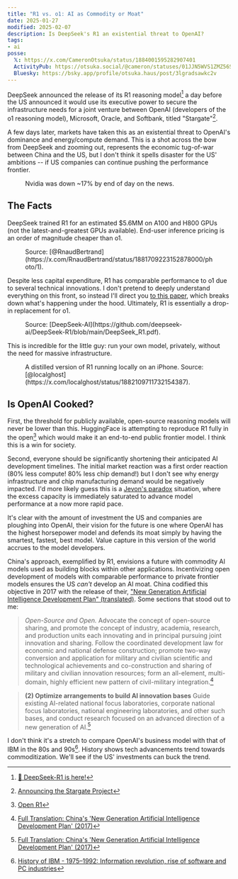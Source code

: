 ```yaml
---
title: "R1 vs. o1: AI as Commodity or Moat"
date: 2025-01-27
modified: 2025-02-07
description: Is DeepSeek's R1 an existential threat to OpenAI?
tags:
- ai
posse:
  𝕏: https://x.com/CameronOtsuka/status/1884001595282907401
  ActivityPub: https://otsuka.social/@cameron/statuses/01JJN5WVS1ZMZ56SK4T3YQ3J8Z
  Bluesky: https://bsky.app/profile/otsuka.haus/post/3lgradsawkc2v
---
```


<Picture src={dabbingMeme} alt="US - China AI model enjoyers Dabbing Dude meme" />

DeepSeek announced the release of its R1 reasoning model[^1] a day before the US announced it would use its executive power to secure the infrastructure needs for a joint venture between OpenAI (developers of the o1 reasoning model), Microsoft, Oracle, and Softbank, titled "Stargate"[^2].

A few days later, markets have taken this as an existential threat to OpenAI's dominance and energy/compute demand. This is a shot across the bow from DeepSeek and zooming out, represents the economic tug-of-war between China and the US, but I don't think it spells disaster for the US' ambitions -- if US companies can continue pushing the performance frontier.

<Figure image={nvda} alt="NVDA price action on 2025-01-27">
    Nvidia was down ~17% by end of day on the news.
</Figure>

## The Facts
DeepSeek trained R1 for an estimated $5.6MM on A100 and H800 GPUs (not the latest-and-greatest GPUs available). End-user inference pricing is an order of magnitude cheaper than o1.

<Figure image={inputOutputPricing} alt="Input/Output Pricing for o1-Class Inference Models ($/1M Tokens)">
    Source: [@RnaudBertrand](https://x.com/RnaudBertrand/status/1881709223152878000/photo/1).
</Figure>

Despite less capital expenditure, R1 has comparable performance to o1 due to several technical innovations. I don't pretend to deeply understand everything on this front, so instead I'll direct you [to this paper](https://github.com/deepseek-ai/DeepSeek-R1/blob/main/DeepSeek_R1.pdf), which breaks down what's happening under the hood. Ultimately, R1 is essentially a drop-in replacement for o1.

<Figure image={accuracyByBenchmark} alt="Accuracy / Percentile (%) by Benchmark">
    Source: [DeepSeek-AI](https://github.com/deepseek-ai/DeepSeek-R1/blob/main/DeepSeek_R1.pdf).
</Figure>

This is incredible for the little guy: run your own model, privately, without the need for massive infrastructure.

<Figure image={r1OniPhone} alt="R1 running locally on an iPhone" formats={['gif']}>
    A distilled version of R1 running locally on an iPhone. Source: [@localghost](https://x.com/localghost/status/1882109711732154387).
</Figure>

## Is OpenAI Cooked?
First, the threshold for publicly available, open-source reasoning models will never be lower than this. HuggingFace is attempting to reproduce R1 fully in the open[^3] which would make it an end-to-end public frontier model. I think this is a win for society.

Second, everyone should be significantly shortening their anticipated AI development timelines. The initial market reaction was a first order reaction (80% less compute! 80% less chip demand!) but I don't see why energy infrastructure and chip manufacturing demand would be negatively impacted. I'd more likely guess this is a [Jevon's paradox](https://en.wikipedia.org/wiki/Jevons_paradox) situation, where the excess capacity is immediately saturated to advance model performance at a now more rapid pace.

It's clear with the amount of investment the US and companies are ploughing into OpenAI, their vision for the future is one where OpenAI has the highest horsepower model and defends its moat simply by having the smartest, fastest, best model. Value capture in this version of the world accrues to the model developers.

China's approach, exemplified by R1, envisions a future with commodity AI models used as building blocks within other applications. Incentivizing open development of models with comparable performance to private frontier models ensures the US *can't* develop an AI moat. China codified this objective in 2017 with the release of their, ["New Generation Artificial Intelligence Development Plan" (translated)](https://digichina.stanford.edu/work/full-translation-chinas-new-generation-artificial-intelligence-development-plan-2017/). Some sections that stood out to me:

> *Open-Source and Open.* Advocate the concept of open-source sharing, and promote the concept of industry, academia, research, and production units each innovating and in principal pursuing joint innovation and sharing. Follow the coordinated development law for economic and national defense construction; promote two-way conversion and application for military and civilian scientific and technological achievements and co-construction and sharing of military and civilian innovation resources; form an all-element, multi-domain, highly efficient new pattern of civil-military integration.[^4]

> **(2) Optimize arrangements to build AI innovation bases**
> Guide existing AI-related national focus laboratories, corporate national focus laboratories, national engineering laboratories, and other such bases, and conduct research focused on an advanced direction of a new generation of AI.[^5]

I don't think it's a stretch to compare OpenAI's business model with that of IBM in the 80s and 90s[^6]. History shows tech advancements trend towards commoditization. We'll see if the US' investments can buck the trend.

[^1]: [🚀 DeepSeek-R1 is here!](https://x.com/deepseek_ai/status/1881318130334814301)
[^2]: [Announcing the Stargate Project](https://openai.com/index/announcing-the-stargate-project/)
[^3]: [Open R1](https://github.com/huggingface/open-r1)
[^4]: [Full Translation: China's 'New Generation Artificial Intelligence Development Plan' (2017)](https://digichina.stanford.edu/work/full-translation-chinas-new-generation-artificial-intelligence-development-plan-2017/#:~:text=Open-Source%20and,a%20global%20scale.)
[^5]: [Full Translation: China's 'New Generation Artificial Intelligence Development Plan' (2017)](https://digichina.stanford.edu/work/full-translation-chinas-new-generation-artificial-intelligence-development-plan-2017/#:~:text=(2)%20optimize%20arrangements%20to%20build%20ai%20innovation%20bases)
[^6]: [History of IBM - 1975–1992: Information revolution, rise of software and PC industries](https://en.wikipedia.org/wiki/History_of_IBM#1975%E2%80%931992:_Information_revolution,_rise_of_software_and_PC_industries)